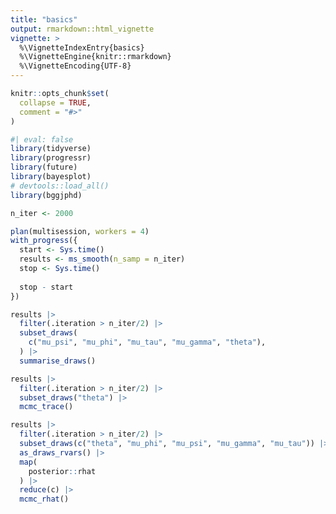 ```yaml
---
title: "basics"
output: rmarkdown::html_vignette
vignette: >
  %\VignetteIndexEntry{basics}
  %\VignetteEngine{knitr::rmarkdown}
  %\VignetteEncoding{UTF-8}
---
```


```r
knitr::opts_chunk$set(
  collapse = TRUE,
  comment = "#>"
)
```

```r
#| eval: false
library(tidyverse)
library(progressr)
library(future)
library(bayesplot)
# devtools::load_all()
library(bggjphd)

n_iter <- 2000

plan(multisession, workers = 4)
with_progress({
  start <- Sys.time()
  results <- ms_smooth(n_samp = n_iter)
  stop <- Sys.time()
  
  stop - start
})
```

```r
results |> 
  filter(.iteration > n_iter/2) |> 
  subset_draws(
    c("mu_psi", "mu_phi", "mu_tau", "mu_gamma", "theta"), 
  ) |> 
  summarise_draws()
```

```r
results |> 
  filter(.iteration > n_iter/2) |> 
  subset_draws("theta") |> 
  mcmc_trace()
```

```r
results |> 
  filter(.iteration > n_iter/2) |> 
  subset_draws(c("theta", "mu_phi", "mu_psi", "mu_gamma", "mu_tau")) |> 
  as_draws_rvars() |> 
  map(
    posterior::rhat
  ) |> 
  reduce(c) |> 
  mcmc_rhat()
```

